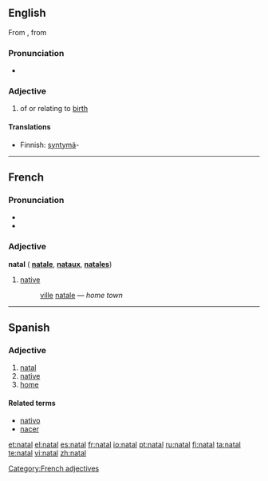 {{also|Natal|nätäl}}
==English==
From {{etyl|la}} {{term|natalis||lang=la|natal}}, from {{term|nasci||lang=la|to be born}}

===Pronunciation===
* {{rhymes|eɪtəl}}

===Adjective===
{{en-adj}}

# of or relating to [[birth]]

====Translations====
{{trans-top|of or relating to birth}}
* Finnish: [[syntymä]]-
{{trans-mid}}
{{trans-bottom}}

----

==French==

===Pronunciation===
* {{audio|Fr-natal.ogg|audio}}
* {{IPA | /na.tal/}}

===Adjective===
'''natal''' {{m}} ({{f}} '''[[natale]]''', {{m}} {{p}} '''[[nataux]]''', {{f}} {{p}} '''[[natales]]''')

# [[native#English | native]]
#: [[ville#French | ville]] [[natale]]&nbsp;— ''home town''

[[Category:French adjectives]]

----

==Spanish==

===Adjective===
{{es-adj|pl=natales}}

# [[#English|natal]]
# [[native]]
# [[home]]

====Related terms====
* [[nativo]]
* [[nacer]]

[[et:natal]]
[[el:natal]]
[[es:natal]]
[[fr:natal]]
[[io:natal]]
[[pt:natal]]
[[ru:natal]]
[[fi:natal]]
[[ta:natal]]
[[te:natal]]
[[vi:natal]]
[[zh:natal]]